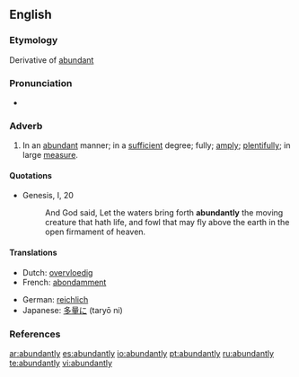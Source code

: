 ==English==

===Etymology===
Derivative of [[abundant]]

===Pronunciation===
*{{audio|en-us-abundantly.ogg|Audio (US)}}

===Adverb===
{{en-adv}}

# In an [[abundant]] manner; in a [[sufficient]] degree; fully; [[amply]]; [[plentifully]]; in large [[measure]].

====Quotations====
*{{RQ:AV}} Genesis, I, 20
*: And God said, Let the waters bring forth '''abundantly''' the moving creature that hath life, and fowl that may fly above the earth in the open firmament of heaven.

====Translations====
{{trans-top|in an abundant manner}}
*Dutch: [[overvloedig]]
*French: [[abondamment]]
{{trans-mid}}
*German: [[reichlich]]
*Japanese: [[多量に]] (taryō ni)
{{trans-bottom}}

===References===
{{R:Century 1911}}
{{R:Webster 1913}}

[[ar:abundantly]]
[[es:abundantly]]
[[io:abundantly]]
[[pt:abundantly]]
[[ru:abundantly]]
[[te:abundantly]]
[[vi:abundantly]]